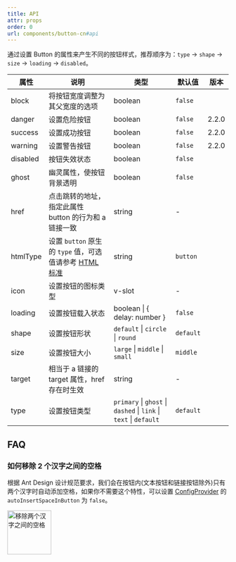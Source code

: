```yaml
---
title: API
attr: props
order: 0
url: components/button-cn#api
---
```


通过设置 Button 的属性来产生不同的按钮样式，推荐顺序为：`type` -> `shape` -> `size` -> `loading` -> `disabled`。

| 属性 | 说明 | 类型 | 默认值 | 版本 |
| --- | --- | --- | --- | --- |
| block | 将按钮宽度调整为其父宽度的选项 | boolean | `false` |  |
| danger | 设置危险按钮 | boolean | `false` | 2.2.0 |
| success | 设置成功按钮 | boolean | `false` | 2.2.0 |
| warning | 设置警告按钮 | boolean | `false` | 2.2.0 |
| disabled | 按钮失效状态 | boolean | `false` |  |
| ghost | 幽灵属性，使按钮背景透明 | boolean | `false` |  |
| href | 点击跳转的地址，指定此属性 button 的行为和 a 链接一致 | string | - |  |
| htmlType | 设置 `button` 原生的 `type` 值，可选值请参考 [HTML 标准](https://developer.mozilla.org/en-US/docs/Web/HTML/Element/button#attr-type) | string | `button` |  |
| icon | 设置按钮的图标类型 | v-slot | - |  |
| loading | 设置按钮载入状态 | boolean \| { delay: number } | `false` |  |
| shape | 设置按钮形状 | `default` \| `circle` \| `round` | `default` |  |
| size | 设置按钮大小 | `large` \| `middle` \| `small` | `middle` |  |
| target | 相当于 a 链接的 target 属性，href 存在时生效 | string | - |  |
| type | 设置按钮类型 | `primary` \| `ghost` \| `dashed` \| `link` \| `text` \| `default` | `default` |  |


## FAQ

### 如何移除 2 个汉字之间的空格

根据 Ant Design 设计规范要求，我们会在按钮内(文本按钮和链接按钮除外)只有两个汉字时自动添加空格，如果你不需要这个特性，可以设置 [ConfigProvider](/components/config-provider/#api) 的 `autoInsertSpaceInButton` 为 `false`。

<img src="https://gw.alipayobjects.com/zos/antfincdn/MY%26THAPZrW/38f06cb9-293a-4b42-b183-9f443e79ffea.png" style="box-shadow: none; margin: 0; width: 100px" alt="移除两个汉字之间的空格"  />
